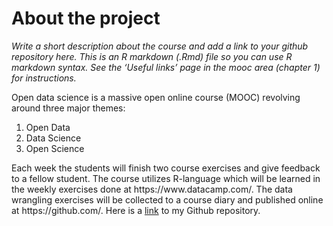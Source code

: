 
# About the project

*Write a short description about the course and add a link to your github repository here. This is an R markdown (.Rmd) file so you can use R markdown syntax. See the 'Useful links' page in the mooc area (chapter 1) for instructions.*

Open data science is a massive open online course (MOOC) revolving around three major themes:

1. Open Data
2. Data Science
3. Open Science 

Each week the students will finish two course exercises and give feedback to a fellow student. The course utilizes R-language which will be learned in the weekly exercises done at https://www.datacamp.com/. The data wrangling exercises will be collected to a course diary and published online at https://github.com/. Here is a [link](https://github.com/MSatHY/IODS-project) to my Github repository.